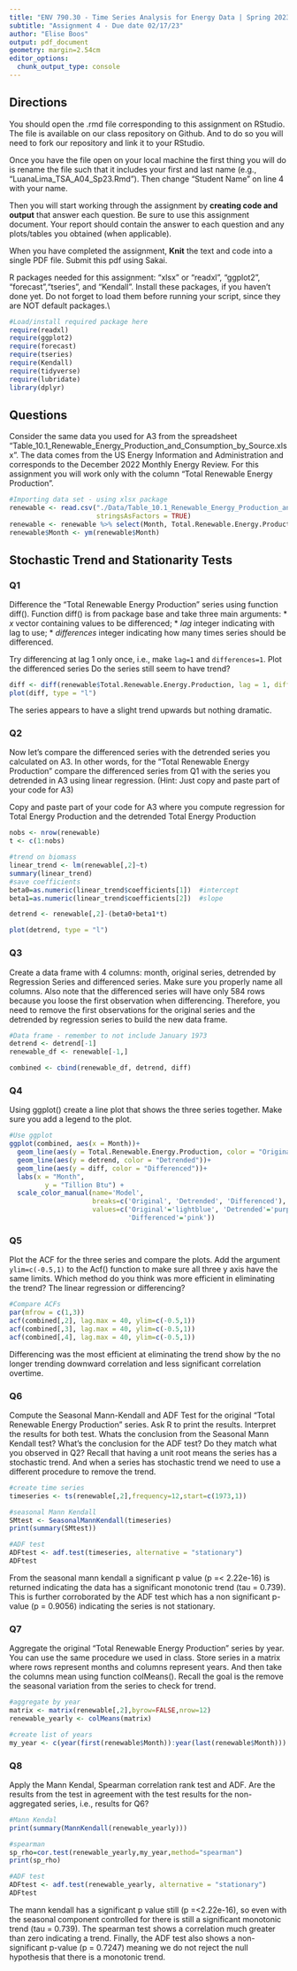 ```yaml
---
title: "ENV 790.30 - Time Series Analysis for Energy Data | Spring 2023"
subtitle: "Assignment 4 - Due date 02/17/23"
author: "Elise Boos"
output: pdf_document
geometry: margin=2.54cm
editor_options: 
  chunk_output_type: console
---
```

  
## Directions
  
You should open the .rmd file corresponding to this assignment on RStudio. The file is available on our class repository on Github. And to do so you will need to fork our repository and link it to your RStudio.  

Once you have the file open on your local machine the first thing you will do is rename the file such that it includes your first and last name (e.g., "LuanaLima_TSA_A04_Sp23.Rmd"). Then change "Student Name" on line 4 with your name. 

Then you will start working through the assignment by  **creating code and output** that answer each question. Be sure to use this assignment document. Your report should contain the answer to each question and any plots/tables you obtained (when applicable).

When you have completed the assignment, **Knit** the text and code into a single PDF file. Submit this pdf using Sakai. 

R packages needed for this assignment: "xlsx" or "readxl", "ggplot2", "forecast","tseries", and "Kendall". Install these packages, if you haven't done yet. Do not forget to load them before running your script, since they are NOT default packages.\\

```r
#Load/install required package here
require(readxl)
require(ggplot2)
require(forecast)
require(tseries)
require(Kendall)
require(tidyverse)
require(lubridate)
library(dplyr)

```

## Questions 

Consider the same data you used for A3 from the spreadsheet "Table_10.1_Renewable_Energy_Production_and_Consumption_by_Source.xlsx". The data comes from the US Energy Information and Administration and corresponds to the December 2022 Monthly Energy Review. For this assignment you will work only with the column "Total Renewable Energy Production". 


```r
#Importing data set - using xlsx package
renewable <- read.csv("./Data/Table_10.1_Renewable_Energy_Production_and_Consumption_by_Source-Edit.csv", 
                      stringsAsFactors = TRUE)
renewable <- renewable %>% select(Month, Total.Renewable.Energy.Production)
renewable$Month <- ym(renewable$Month)
```


## Stochastic Trend and Stationarity Tests

### Q1

Difference the "Total Renewable Energy Production" series using function diff(). Function diff() is from package base and take three main arguments:
* *x* vector containing values to be differenced;
* *lag* integer indicating with lag to use;
* *differences* integer indicating how many times series should be differenced.

Try differencing at lag 1 only once, i.e., make `lag=1` and `differences=1`. Plot the differenced series Do the series still seem to have trend?

```r
diff <- diff(renewable$Total.Renewable.Energy.Production, lag = 1, differences = 1)
plot(diff, type = "l")
```
The series appears to have a slight trend upwards but nothing dramatic.

### Q2

Now let's compare the differenced series with the detrended series you calculated on A3. In other words, for the "Total Renewable Energy Production" compare the differenced series from Q1 with the series you detrended in A3 using linear regression. (Hint: Just copy and paste part of your code for A3)

Copy and paste part of your code for A3 where you compute regression for Total Energy Production and the detrended Total Energy Production

```r
nobs <- nrow(renewable)
t <- c(1:nobs) 

#trend on biomass
linear_trend <- lm(renewable[,2]~t)  
summary(linear_trend)
#save coefficients
beta0=as.numeric(linear_trend$coefficients[1])  #intercept 
beta1=as.numeric(linear_trend$coefficients[2])  #slope

detrend <- renewable[,2]-(beta0+beta1*t)

plot(detrend, type = "l")
```

### Q3
Create a data frame with 4 columns: month, original series, detrended by Regression Series and differenced series. Make sure you properly name all columns. Also note that the differenced series will have only 584 rows because you loose the first observation when differencing. Therefore, you need to remove the first observations for the original series and the detrended by regression series to build the new data frame.

```r
#Data frame - remember to not include January 1973
detrend <- detrend[-1]
renewable_df <- renewable[-1,]

combined <- cbind(renewable_df, detrend, diff)
```

### Q4
Using ggplot() create a line plot that shows the three series together. Make sure you add a legend to the plot.

```r
#Use ggplot
ggplot(combined, aes(x = Month))+
  geom_line(aes(y = Total.Renewable.Energy.Production, color = "Original"))+
  geom_line(aes(y = detrend, color = "Detrended"))+
  geom_line(aes(y = diff, color = "Differenced"))+
  labs(x = "Month",
         y = "Tillion Btu") +
  scale_color_manual(name='Model',
                     breaks=c('Original', 'Detrended', 'Differenced'),
                     values=c('Original'='lightblue', 'Detrended'='purple', 
                              'Differenced'='pink'))
```


### Q5
Plot the ACF for the three series and compare the plots. Add the argument `ylim=c(-0.5,1)` to the Acf() function to make sure all three y axis have the same limits. Which method do you think was more efficient in eliminating the trend? The linear regression or differencing?

```r
#Compare ACFs
par(mfrow = c(1,3))
acf(combined[,2], lag.max = 40, ylim=c(-0.5,1))
acf(combined[,3], lag.max = 40, ylim=c(-0.5,1))
acf(combined[,4], lag.max = 40, ylim=c(-0.5,1))
```

Differencing was the most efficient at eliminating the trend show by the no longer trending downward correlation and less significant correlation overtime.

### Q6
Compute the Seasonal Mann-Kendall and ADF Test for the original "Total Renewable Energy Production" series. Ask R to print the results. Interpret the results for both test. Whats the conclusion from the Seasonal Mann Kendall test? What's the conclusion for the ADF test? Do they match what you observed in Q2? Recall that having a unit root means the series has a stochastic trend. And when a series has stochastic trend we need to use a different procedure to remove the trend.

```r
#create time series 
timeseries <- ts(renewable[,2],frequency=12,start=c(1973,1))

#seasonal Mann Kendall
SMtest <- SeasonalMannKendall(timeseries)
print(summary(SMtest))

#ADF test 
ADFtest <- adf.test(timeseries, alternative = "stationary")
ADFtest
```

From the seasonal mann kendall a significant p value (p =< 2.22e-16) is returned indicating the data has a significant monotonic trend (tau = 0.739). This is further corroborated by the ADF test which has a non significant p-value (p = 0.9056) indicating the series is not stationary. 

### Q7

Aggregate the original "Total Renewable Energy Production" series by year. You can use the same procedure we used in class. Store series in a matrix where rows represent months and columns represent years. And then take the columns mean using function colMeans(). Recall the goal is the remove the seasonal variation from the series to check for trend. 

```r
#aggregate by year 
matrix <- matrix(renewable[,2],byrow=FALSE,nrow=12)
renewable_yearly <- colMeans(matrix)

#create list of years 
my_year <- c(year(first(renewable$Month)):year(last(renewable$Month)))
```

### Q8

Apply the Mann Kendal, Spearman correlation rank test and ADF. Are the results from the test in agreement with the test results for the non-aggregated series, i.e., results for Q6?

```r
#Mann Kendal
print(summary(MannKendall(renewable_yearly)))

#spearman
sp_rho=cor.test(renewable_yearly,my_year,method="spearman")
print(sp_rho)

#ADF test
ADFtest <- adf.test(renewable_yearly, alternative = "stationary")
ADFtest
```

The mann kendall has a significant p value still (p =<2.22e-16), so even with the seasonal component controlled for there is still a significant monotonic trend (tau = 0.739). The spearman test shows a correlation much greater than zero indicating a trend. Finally, the ADF test also shows a non-significant p-value (p = 0.7247) meaning we do not reject the null hypothesis that there is a monotonic trend. 
